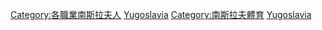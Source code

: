 {{Commons cat|Sportspeople from Yugoslavia}}

[[Category:各職業南斯拉夫人|Category:各職業南斯拉夫人]]
[[Category:各國運動員|Yugoslavia]]
[[Category:南斯拉夫體育|Category:南斯拉夫體育]]
[[Category:歐洲運動員|Yugoslavia]]